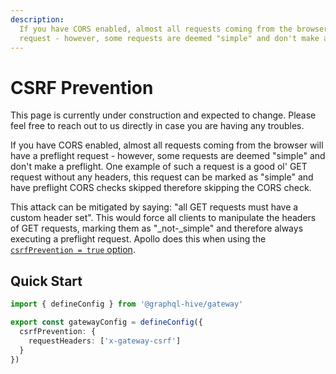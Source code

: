 ```yaml
---
description:
  If you have CORS enabled, almost all requests coming from the browser will have a preflight
  request - however, some requests are deemed "simple" and don't make a preflight.
---
```



# CSRF Prevention

<Callout>
  This page is currently under construction and expected to change. Please feel free to reach out to
  us directly in case you are having any troubles.
</Callout>

If you have CORS enabled, almost all requests coming from the browser will have a preflight
request - however, some requests are deemed "simple" and don't make a preflight. One example of such
a request is a good ol' GET request without any headers, this request can be marked as "simple" and
have preflight CORS checks skipped therefore skipping the CORS check.

This attack can be mitigated by saying: "all GET requests must have a custom header set". This would
force all clients to manipulate the headers of GET requests, marking them as "\_not-\_simple" and
therefore always executing a preflight request. Apollo does this when using the
[`csrfPrevention = true` option](https://www.apollographql.com/docs/apollo-server/api/apollo-server/#csrfprevention).

## Quick Start

```ts filename="gateway.config.ts"
import { defineConfig } from '@graphql-hive/gateway'

export const gatewayConfig = defineConfig({
  csrfPrevention: {
    requestHeaders: ['x-gateway-csrf']
  }
})
```
